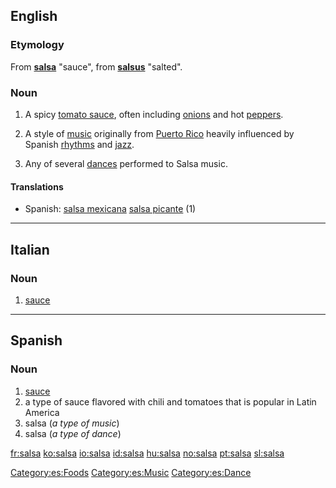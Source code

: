 ==English==
{{wikipedia}}
=== Etymology ===
From {{Sp.}} '''[[salsa]]''' "sauce", from {{L.}} '''[[salsus]]''' "salted".

===Noun===
{{en-noun|s|-}}

# {{countable}} A spicy [[tomato sauce]], often including [[onion]]s and hot [[pepper]]s.
# {{context|uncountable|music}} A style of [[music]] originally from [[Puerto Rico]] heavily influenced by Spanish [[rhythm]]s and [[jazz]].
# {{context|countable|dance}} Any of several [[dances]] performed to Salsa music.

====Translations====
{{top}}
*Spanish: [[salsa mexicana|salsa mexicana]] [[salsa picante]] (1)
{{bottom}}

----

==Italian==
===Noun===
{{it-noun|sals|f|a|e}}

#[[sauce]]

----

==Spanish==
===Noun===
{{es-noun-f}}

#[[sauce]]
#a type of sauce flavored with chili and tomatoes that is popular in Latin America
#salsa (''a type of music'')
#salsa (''a type of dance'')

[[Category:es:Foods]]
[[Category:es:Music]]
[[Category:es:Dance]]

[[fr:salsa]]
[[ko:salsa]]
[[io:salsa]]
[[id:salsa]]
[[hu:salsa]]
[[no:salsa]]
[[pt:salsa]]
[[sl:salsa]]